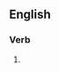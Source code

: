 ==English==

===Verb===
{{head|en|present participle}}

# {{present participle of|revolute|lang=en|nocat=1}}